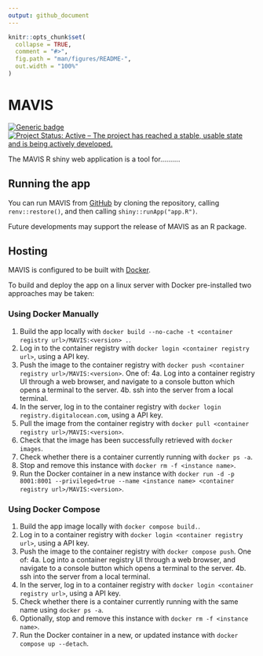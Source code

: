 ```yaml
---
output: github_document
---
```


<!-- README.md is generated from README.Rmd. Please edit that file -->

```r
knitr::opts_chunk$set(
  collapse = TRUE,
  comment = "#>",
  fig.path = "man/figures/README-",
  out.width = "100%"
)
```

# MAVIS

<!-- badges: start -->
[![Generic badge](https://img.shields.io/badge/Version-0.96-green.svg)]()
[![Project Status: Active – The project has reached a stable, usable state and is being actively developed.](https://www.repostatus.org/badges/latest/active.svg)](https://www.repostatus.org/#active)
<!-- badges: end -->

The MAVIS R shiny web application is a tool for..........

## Running the app

You can run MAVIS from [GitHub](https://github.com/ZekeMarshall/MAVIS) by cloning the 
repository, calling `renv::restore()`, and then calling `shiny::runApp("app.R")`.

Future developments may support the release of MAVIS as an R package.

## Hosting

MAVIS is configured to be built with [Docker](https://www.docker.com/).

To build and deploy the app on a linux server with Docker pre-installed two approaches may be taken:

### Using Docker Manually

1. Build the app locally with `docker build --no-cache -t <container registry url>/MAVIS:<version> .`.
2. Log in to the container registry with `docker login <container registry url>`, using a API key.
3. Push the image to the container registry with `docker push <container registry url>/MAVIS:<version>`.
One of:
4a. Log into a container registry UI through a web browser, and navigate to a console button which opens a terminal to the server.
4b. ssh into the server from a local terminal.
5. In the server, log in to the container registry with `docker login registry.digitalocean.com`, using a API key.
6. Pull the image from the container registry with `docker pull <container registry url>/MAVIS:<version>`.
7. Check that the image has been successfully retrieved with `docker images`.
8. Check whether there is a container currently running with `docker ps -a`.
9. Stop and remove this instance with `docker rm -f <instance name>`.
9. Run the Docker container in a new instance with `docker run -d -p 8001:8001 --privileged=true --name <instance name> <container registry url>/MAVIS:<version>`.

### Using Docker Compose

1. Build the app image locally with `docker compose build.`.
2. Log in to a container registry with `docker login <container registry url>`, using a API key.
3. Push the image to the container registry with `docker compose push`.
One of:
4a. Log into a container registry UI through a web browser, and navigate to a console button which opens a terminal to the server.
4b. ssh into the server from a local terminal.
5. In the server, log in to a container registry with `docker login <container registry url>`, using a API key.
6. Check whether there is a container currently running with the same name using `docker ps -a`.
7. Optionally, stop and remove this instance with `docker rm -f <instance name>`.
8. Run the Docker container in a new, or updated instance with `docker compose up --detach`.

